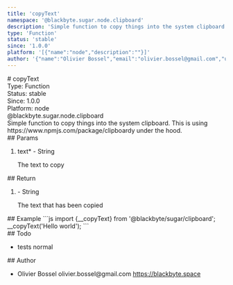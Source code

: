 ```yaml
---
title: 'copyText'
namespace: '@blackbyte.sugar.node.clipboard'
description: 'Simple function to copy things into the system clipboard. This is using https://www.npmjs.com/package/clipboardy under the hood.'
type: 'Function'
status: 'stable'
since: '1.0.0'
platform: '[{"name":"node","description":""}]'
author: '{"name":"Olivier Bossel","email":"olivier.bossel@gmail.com","url":"https://blackbyte.space"}'
---
```


<div class="docmap-mdx">
  # copyText
  <div class="_metas">
    <div class="_type">
      <span class="_type-label">Type:</span>
      <span class="_type-value">Function</span>
    </div>
    <div class="_status">
      <span class="_status-label">Status:</span>
      <span class="_status-value -stable">stable</span>
    </div>
    <div class="_since">
      <span class="_since-label">Since:</span>
      <span class="_since-value">1.0.0</span>
    </div>
    <div class="_platform">
      <span class="_platform-label">Platform:</span>
      <span class="_platform-value -node">node</span>
    </div>
  </div>
  <div class="_namespace">@blackbyte.sugar.node.clipboard</div>
  <div class="_description typo-lead typo-format">
    Simple function to copy things into the system clipboard. This is using
    https://www.npmjs.com/package/clipboardy under the hood.
  </div>
  <div class="_params">
    ## Params
    <ol class="_list">
      <li class="_item">
        <span class="_name">
          text<span class="_required">*</span>
        </span>
        <span class="_default">-</span> <span class="_type">String</span>
        <p class="_description">The text to copy</p>
      </li>
    </ol>
  </div>
  <div class="_return">
    ## Return
    <ol class="_list">
      <li class="_item">
        <span class="_default">-</span>
        <span class="_type">String</span>
        <p class="_description">The text that has been copied</p>
      </li>
    </ol>
  </div>
  <div class="_examples">
    ## Example ```js import {__copyText} from '@blackbyte/sugar/clipboard';
    __copyText('Hello world'); ```
  </div>
  <div class="_todo">
    ## Todo
    <ul class="_list">
      <li class="_item">
        <span class="_description">tests</span>
        <span class="_priority -normal">normal</span>
      </li>
    </ul>
  </div>
  <div class="_author">
    ## Author
    <ul class="_list">
      <li class="_item">
        <span class="_name">Olivier Bossel</span>
        <span class="_email">olivier.bossel@gmail.com</span>
        <a href="https://blackbyte.space" target="_blank" class="_url">
          https://blackbyte.space
        </a>
      </li>
    </ul>
  </div>
</div>
